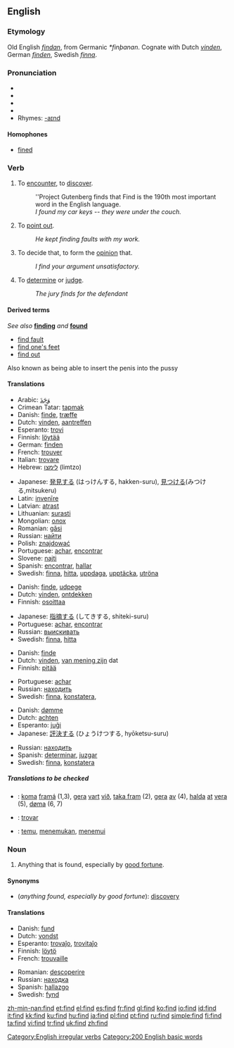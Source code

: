 ==English==

{{rank|Lord|de|whole|190|find|got|let|world}}

===Etymology===
Old English ''[[findan]]'', from Germanic ''*finþanan''.  Cognate with Dutch ''[[vinden]]'', German ''[[finden]]'', Swedish ''[[finna]]''.

===Pronunciation===
*{{AHD|fīnd}}
*{{IPA|/faɪnd/}}
*{{SAMPA|/faInd/}}
*{{audio|en-us-find.ogg|Audio (US)}}
*Rhymes: [[Rhymes:English:-aɪnd|-aɪnd]]

====Homophones====
*[[fine]]d

===Verb===
{{en-verb|finds|finding|found}}[[Category:English irregular verbs]]

# {{transitive}} To [[encounter]], to [[discover]].
#: ''Project Gutenberg finds that Find is the 190th most important word in the English language.
#: ''I found my car keys -- they were under the couch.''
# {{transitive}} To [[point out]].
#:''He kept finding faults with my work.''
# {{transitive}} To decide that, to form the [[opinion]] that.
#:''I find your argument unsatisfactory.''
# {{transitive}} To [[determine]] or [[judge]].
#:''The jury finds for the defendant''

====Derived terms====
''See also'' '''[[finding]]''' ''and'' '''[[found]]'''
*[[find fault]]
*[[find one's feet]]
*[[find out]]
Also known as being able to insert the penis into the pussy

====Translations====
{{trans-top|encounter}}
*Arabic: [[وَجَدَ]]
*Crimean Tatar: [[tapmak]]
*Danish: [[finde]], [[træffe]]
*Dutch: [[vinden]], [[aantreffen]]
*Esperanto: [[trovi]]
*Finnish: [[löytää]]
*German: [[finden]]
*French: [[trouver]]
*Italian: [[trovare]]
*Hebrew: [[לימצו]] (limtzo)
{{trans-mid}}
*Japanese: [[発見]]する (はっけんする, hakken-suru), [[見つける]](みつける,mitsukeru)
*Latin: [[invenire|invenīre]]
*Latvian: [[atrast]]
*Lithuanian: [[surasti]]
*Mongolian: [[олох]]
*Romanian: [[găsi]]
*Russian: [[найти]]
*Polish: [[znajdować]]
*Portuguese: [[achar]], [[encontrar]]
*Slovene: [[najti]]
*Spanish: [[encontrar]], [[hallar]]
*Swedish: [[finna]], [[hitta]], [[uppdaga]], [[upptäcka]], [[utröna]]
{{trans-bottom}}

{{trans-top|point out}}
*Danish: [[finde]], [[udpege]]
*Dutch: [[vinden]], [[ontdekken]]
*Finnish: [[osoittaa]]
{{trans-mid}}
*Japanese: [[指摘]]する (してきする, shiteki-suru)
*Portuguese: [[achar]], [[encontrar]]
*Russian: [[выискивать]]
*Swedish: [[finna]], [[hitta]]
{{trans-bottom}}

{{trans-top|decide that}}
*Danish: [[finde]]
*Dutch: [[vinden]], [[van mening zijn]] dat
*Finnish: [[pitää]]
{{trans-mid}}
*Portuguese: [[achar]]
*Russian: [[находить]]
*Swedish: [[finna]], [[konstatera]],
{{trans-bottom}}

{{trans-top|determine, judge}}
*Danish: [[dømme]]
*Dutch: [[achten]]
*Esperanto: [[juĝi]]
*Japanese: [[評決]]する (ひょうけつする, hyōketsu-suru)
{{trans-mid}}
*Russian: [[находить]]
*Spanish: [[determinar]], [[juzgar]]
*Swedish: [[finna]], [[konstatera]]
{{trans-bottom}}

=====Translations to be checked=====
<!--Remove this section once all of the translations below have been moved into the tables above.-->
{{checktrans}}

*{{ttbc|Faroese}}: [[koma]] [[framá]] (1,3), [[gera]] [[vart]] [[við]], [[taka fram]] (2), [[gera]] [[av]] (4), [[halda]] [[at]] [[vera]] (5), [[døma]] (6, 7)
*{{ttbc|Ido}}: [[trovar]]
*{{ttbc|Indonesian}}: [[temu]], [[temu|menemukan]], [[temu|menemui]]

===Noun===
{{en-noun}}

# Anything that is found, especially by [[good fortune]].

====Synonyms====
*(''anything found, especially by good fortune''): [[discovery]]

====Translations====
{{trans-top|anything that is found, especially by good fortune}}
*Danish: [[fund]]
*Dutch: [[vondst]] {{f}}
*Esperanto: [[trovaĵo]], [[trovitaĵo]]
*Finnish: [[löytö]]
*French: [[trouvaille]] {{f}}
{{trans-mid}}
*Romanian: [[descoperire]] {{f}}
*Russian: [[находка]] {{f}}
*Spanish: [[hallazgo]] {{m}}
*Swedish: [[fynd]] {{n}}
{{trans-bottom}}

[[Category:200 English basic words]]

[[zh-min-nan:find]]
[[et:find]]
[[el:find]]
[[es:find]]
[[fr:find]]
[[gl:find]]
[[ko:find]]
[[io:find]]
[[id:find]]
[[it:find]]
[[kk:find]]
[[ku:find]]
[[hu:find]]
[[ja:find]]
[[pl:find]]
[[pt:find]]
[[ru:find]]
[[simple:find]]
[[fi:find]]
[[ta:find]]
[[vi:find]]
[[tr:find]]
[[uk:find]]
[[zh:find]]